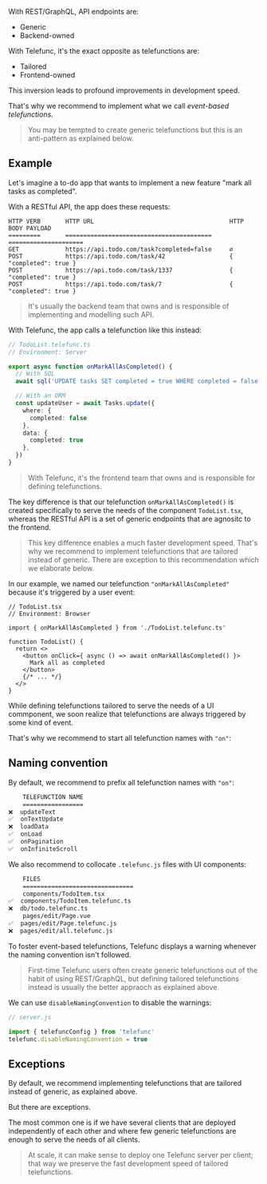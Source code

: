 
With REST/GraphQL, API endpoints are:
 - Generic
 - Backend-owned

With Telefunc, it's the exact opposite as telefunctions are:
 - Tailored
 - Frontend-owned

This inversion leads to profound improvements in development speed.

That's why we recommend to implement what we call *event-based telefunctions*.

> You may be tempted to create generic telefunctions but this is an anti-pattern as explained below.


## Example

Let's imagine a to-do app that wants to implement a new feature "mark all tasks as completed".

With a RESTful API, the app does these requests:

```
HTTP VERB       HTTP URL                                      HTTP BODY PAYLOAD
=========       =========================================     =====================
GET             https://api.todo.com/task?completed=false     ∅
POST            https://api.todo.com/task/42                  { "completed": true }
POST            https://api.todo.com/task/1337                { "completed": true }
POST            https://api.todo.com/task/7                   { "completed": true }
```

> It's usually the backend team that owns and is responsible of implementing and modelling such API.

With Telefunc, the app calls a telefunction like this instead:

```ts
// TodoList.telefunc.ts
// Environment: Server

export async function onMarkAllAsCompleted() {
  // With SQL
  await sql('UPDATE tasks SET completed = true WHERE completed = false')

  // With an ORM
  const updateUser = await Tasks.update({
    where: {
      completed: false
    },
    data: {
      completed: true
    },
  })
}
```

> With Telefunc, it's the frontend team that owns and is responsible for defining telefunctions.

The key difference is that our telefunction `onMarkAllAsCompleted()` is created specifically to serve the needs of the component `TodoList.tsx`, whereas the RESTful API is a set of generic endpoints that are agnositc to the frontend.

> This key difference enables a much faster development speed. That's why we recommend to implement telefunctions that are tailored instead of generic. There are exception to this recommendation which we elaborate below.

In our example, we named our telefunction `"onMarkAllAsCompleted"` because it's triggered by a user event:

```tsx
// TodoList.tsx
// Environment: Browser

import { onMarkAllAsCompleted } from './TodoList.telefunc.ts'

function TodoList() {
  return <>
    <button onClick={ async () => await onMarkAllAsCompleted() }>
      Mark all as completed
    </button>
    {/* ... */}
  </>
}
```

While defining telefunctions tailored to serve the needs of a UI commponent, we soon realize that telefunctions are always triggered by some kind of event.

That's why we recommend to start all telefunction names with `"on"`:


## Naming convention

By default, we recommend to prefix all telefunction names with `"on"`:

```bash
    TELEFUNCTION NAME
    =================
❌  updateText
✅  onTextUpdate
❌  loadData
✅  onLoad
✅  onPagination
✅  onInfiniteScroll
```

We also recommend to collocate `.telefunc.js` files with UI components:

```bash
    FILES
    ===============================
    components/TodoItem.tsx
✅  components/TodoItem.telefunc.ts
❌  db/todo.telefunc.ts
    pages/edit/Page.vue
✅  pages/edit/Page.telefunc.js
❌  pages/edit/all.telefunc.js
```

To foster event-based telefunctions, Telefunc displays a warning whenever the naming convention isn't followed.

> First-time Telefunc users often create generic telefunctions out of the habit of using REST/GraphQL, but defining tailored telefunctions instead is usually the better appraoch as explained above.

We can use `disableNamingConvention` to disable the warnings:

```js
// server.js

import { telefuncConfig } from 'telefunc'
telefunc.disableNamingConvention = true
```

## Exceptions

By default, we recommend implementing telefunctions that are tailored instead of generic, as explained above.

But there are exceptions.

The most common one is if we have several clients that are deployed independently of each other and where few generic telefunctions are enough to serve the needs of all clients.

> At scale, it can make sense to deploy one Telefunc server per client; that way we preserve the fast development speed of tailored telefunctions.
